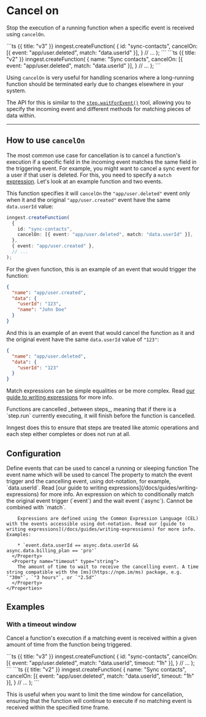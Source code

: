 
# Cancel on

Stop the execution of a running function when a specific event is received using `cancelOn`.

<CodeGroup>
```ts {{ title: "v3" }}
inngest.createFunction(
  {
    id: "sync-contacts",
    cancelOn: [{ event: "app/user.deleted", match: "data.userId" }],
  }
  // ...
);
```
```ts {{ title: "v2" }}
inngest.createFunction(
  {
    name: "Sync contacts",
    cancelOn: [{ event: "app/user.deleted", match: "data.userId" }],
  }
  // ...
);
```
</CodeGroup>

Using `cancelOn` is very useful for handling scenarios where a long-running function should be terminated early due to changes elsewhere in your system.


The API for this is similar to the [`step.waitForEvent()`](/docs/functions/multi-step#wait-for-event) tool, allowing you to specify the incoming event and different methods for matching pieces of data within.

---

## How to use `cancelOn`

The most common use case for cancellation is to cancel a function's execution if a specific field in the incoming event matches the same field in the triggering event. For example, you might want to cancel a sync event for a user if that user is deleted. For this, you need to specify a `match` [expression](/docs/guides/writing-expressions). Let's look at an example function and two events.

This function specifies it will `cancelOn` the `"app/user.deleted"` event only when it and the original `"app/user.created"` event have the same `data.userId` value:

```ts
inngest.createFunction(
  {
    id: "sync-contacts",
    cancelOn: [{ event: "app/user.deleted", match: "data.userId" }],
  },
  { event: "app/user.created" },
  // ...
);
```

For the given function, this is an example of an event that would trigger the function:


```json
{
  "name": "app/user.created",
  "data": {
    "userId": "123",
    "name": "John Doe"
  }
}
```

And this is an example of an event that would cancel the function as it and the original event have the same `data.userId` value of `"123"`:

```json
{
  "name": "app/user.deleted",
  "data": {
    "userId": "123"
  }
}
```

Match expressions can be simple equalities or be more complex. Read [our guide to writing expressions](/docs/guides/writing-expressions) for more info.

<Callout Icon={InformationCircleIcon}>
  Functions are cancelled _between steps_, meaning that if there is a `step.run` currently executing, it will finish before the function is cancelled.

  Inngest does this to ensure that steps are treated like atomic operations and each step either completes or does not run at all.
</Callout>

## Configuration

<Properties>
  <Property name="cancelOn" type="array of objects">
    Define events that can be used to cancel a running or sleeping function
    <Properties nested={true}>
      <Property name="event" type="string" required>
        The event name which will be used to cancel
      </Property>
      <Property name="match" type="string">
        The property to match the event trigger and the cancelling event, using dot-notation, for example, `data.userId`. Read [our guide to writing expressions](/docs/guides/writing-expressions) for more info.
      </Property>
      <Property name="if" type="string">
        An expression on which to conditionally match the original event trigger (`event`) and the wait event (`async`). Cannot be combined with `match`.

        Expressions are defined using the Common Expression Language (CEL) with the events accessible using dot-notation. Read our [guide to writing expressions](/docs/guides/writing-expressions) for more info. Examples:

        * `event.data.userId == async.data.userId && async.data.billing_plan == 'pro'`
      </Property>
      <Property name="timeout" type="string">
        The amount of time to wait to receive the cancelling event. A time string compatible with the [ms](https://npm.im/ms) package, e.g. `"30m"`, `"3 hours"`, or `"2.5d"`
      </Property>
    </Properties>
  </Property>
</Properties>

## Examples

### With a timeout window

Cancel a function's execution if a matching event is received within a given amount of time from the function being triggered.

<CodeGroup>
```ts {{ title: "v3" }}
inngest.createFunction(
  {
    id: "sync-contacts",
    cancelOn: [{ event: "app/user.deleted", match: "data.userId", timeout: "1h" }],
  }
  // ...
);
```
```ts {{ title: "v2" }}
inngest.createFunction(
  {
    name: "Sync contacts",
    cancelOn: [{ event: "app/user.deleted", match: "data.userId", timeout: "1h" }],
  }
  // ...
);
```
</CodeGroup>

This is useful when you want to limit the time window for cancellation, ensuring that the function will continue to execute if no matching event is received within the specified time frame.
